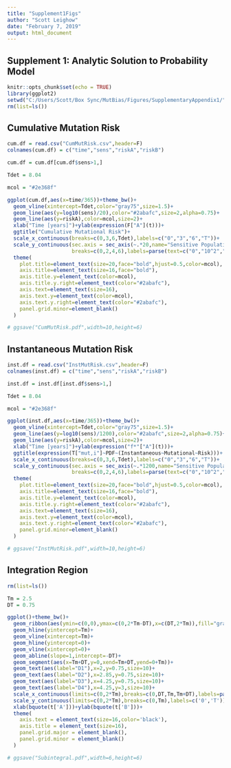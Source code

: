 ---
title: "Supplement1Figs"
author: "Scott Leighow"
date: "February 7, 2019"
output: html_document
---


## Supplement 1: Analytic Solution to Probability Model

```{r setup, include=FALSE}
knitr::opts_chunk$set(echo = TRUE)
library(ggplot2)
setwd("C:/Users/Scott/Box Sync/MutBias/Figures/SupplementaryAppendix1/")
rm(list=ls())
```


## Cumulative Mutation Risk

```{r}

cum.df = read.csv("CumMutRisk.csv",header=F)
colnames(cum.df) = c("time","sens","riskA","riskB")

cum.df = cum.df[cum.df$sens>1,]

Tdet = 8.04

mcol = "#2e368f"

ggplot(cum.df,aes(x=time/365))+theme_bw()+
  geom_vline(xintercept=Tdet,color="gray75",size=1.5)+
  geom_line(aes(y=log10(sens)/20),color="#2abafc",size=2,alpha=0.75)+
  geom_line(aes(y=riskA),color=mcol,size=2)+
  xlab("Time [years]")+ylab(expression(F["A"](t)))+
  ggtitle("Cumulative Mutational Risk")+
  scale_x_continuous(breaks=c(0,3,6,Tdet),labels=c("0","3","6","T"))+
  scale_y_continuous(sec.axis = sec_axis(~.*20,name="Sensitive Population [cells]",
                     breaks=c(0,2,4,6),labels=parse(text=c("0","10^2","10^4","10^6"))))+
  theme(
    plot.title=element_text(size=20,face="bold",hjust=0.5,color=mcol),
    axis.title=element_text(size=16,face="bold"),
    axis.title.y=element_text(color=mcol),
    axis.title.y.right=element_text(color="#2abafc"),
    axis.text=element_text(size=16),
    axis.text.y=element_text(color=mcol),
    axis.text.y.right=element_text(color="#2abafc"),
    panel.grid.minor=element_blank()
  )

# ggsave("CumMutRisk.pdf",width=10,height=6)

```


## Instantaneous Mutation Risk

```{r}

inst.df = read.csv("InstMutRisk.csv",header=F)
colnames(inst.df) = c("time","sens","riskA","riskB")

inst.df = inst.df[inst.df$sens>1,]

Tdet = 8.04

mcol = "#2e368f"

ggplot(inst.df,aes(x=time/365))+theme_bw()+
  geom_vline(xintercept=Tdet,color="gray75",size=1.5)+
  geom_line(aes(y=log10(sens)/1200),color="#2abafc",size=2,alpha=0.75)+
  geom_line(aes(y=riskA),color=mcol,size=2)+
  xlab("Time [years]")+ylab(expression("f*"["A"](t)))+
  ggtitle(expression(T["mut,i"]~PDF~(Instantaneous~Mutational~Risk)))+
  scale_x_continuous(breaks=c(0,3,6,Tdet),labels=c("0","3","6","T"))+
  scale_y_continuous(sec.axis = sec_axis(~.*1200,name="Sensitive Population [cells]",
                     breaks=c(0,2,4,6),labels=parse(text=c("0","10^2","10^4","10^6"))))+
  theme(
    plot.title=element_text(size=20,face="bold",hjust=0.5,color=mcol),
    axis.title=element_text(size=16,face="bold"),
    axis.title.y=element_text(color=mcol),
    axis.title.y.right=element_text(color="#2abafc"),
    axis.text=element_text(size=16),
    axis.text.y=element_text(color=mcol),
    axis.text.y.right=element_text(color="#2abafc"),
    panel.grid.minor=element_blank()
  )

# ggsave("InstMutRisk.pdf",width=10,height=6)

```


## Integration Region

```{r}

rm(list=ls())

Tm = 2.5
DT = 0.75

ggplot()+theme_bw()+
  geom_ribbon(aes(ymin=c(0,0),ymax=c(0,2*Tm-DT),x=c(DT,2*Tm)),fill="gray75")+
  geom_hline(yintercept=Tm)+
  geom_vline(xintercept=Tm)+
  geom_hline(yintercept=0)+
  geom_vline(xintercept=0)+
  geom_abline(slope=1,intercept=-DT)+
  geom_segment(aes(x=Tm+DT,y=0,xend=Tm+DT,yend=0+Tm))+
  geom_text(aes(label="D1"),x=2,y=0.75,size=10)+
  geom_text(aes(label="D2"),x=2.85,y=0.75,size=10)+
  geom_text(aes(label="D3"),x=4.25,y=0.75,size=10)+
  geom_text(aes(label="D4"),x=4.25,y=3,size=10)+
  scale_x_continuous(limits=c(0,2*Tm),breaks=c(0,DT,Tm,Tm+DT),labels=parse(text=c('0','DT','T','T+DT')))+
  scale_y_continuous(limits=c(0,2*Tm),breaks=c(0,Tm),labels=c('0','T'))+
  xlab(bquote(t['A']))+ylab(bquote(t['B']))+
  theme(
    axis.text = element_text(size=16,color='black'),
    axis.title = element_text(size=16),
    panel.grid.major = element_blank(),
    panel.grid.minor = element_blank()
  )

# ggsave("Subintegral.pdf",width=6,height=6)


```
